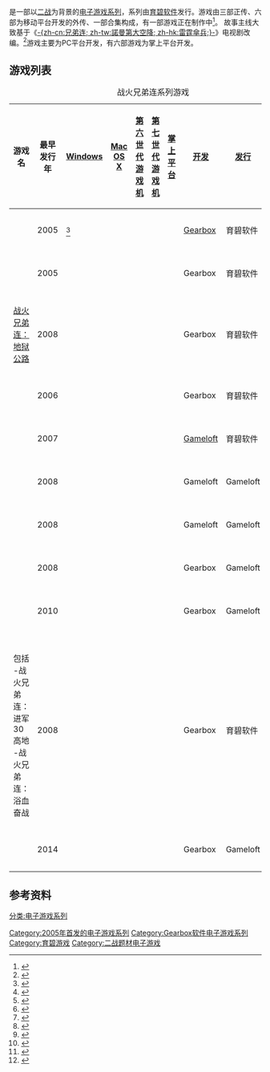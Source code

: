 {{expand language|1=en|page=|time=2019-08-29T17:22:49+00:00}}
{{noteTA
|G1=Games
}}
{{Infobox video game series
| title                  = 战火兄弟连
| image                  =[[File:Brothers_in_Arms_logo.png|250px]]
| developer              = [[Gearbox_Software|Gearbox Software]]
| publisher              = [[Ubisoft|Ubisoft]]、[[Gameloft|Gameloft]]
| genre                  = [[第一人称射击游戏|第一人称射击游戏]]、[[第三人称射击游戏|第三人称射击游戏]]
| website                = https://web.archive.org/web/20110803081603/http://brothers-in-arms.ubi.com/
| first release version  = '''{{link-en|战火兄弟连：进军30高地|Brothers in Arms: Road to Hill 30}}'''
| first release date     = 2005年3月1日
| latest release version = '''{{link-en|战火兄弟连3：戰爭之子|Brothers in Arms 3: Sons of War}}'''
| latest release date    = 2014年
}}
{{vgsname|战火兄弟连系列|en=Brothers in Arms|cn=战火兄弟连|tw=荣耀战场|aka-cn=手足兄弟连、兄弟连|aka-tw=战火回忆录}}是一部以[[二战|二战]]为背景的[[电子游戏系列|电子游戏系列]]，系列由[[育碧软件|育碧软件]]发行。游戏由三部正传、六部为移动平台开发的外传、一部合集构成，有一部游戏正在制作中<ref>{{cite web|title=Brothers In Arms 3|url=http://www.ign.com/games/brothers-in-arms-3/iphone-20010144|publisher=IGN|accessdate=2014-07-05|archive-date=2015-09-25|archive-url=https://web.archive.org/web/20150925000422/http://www.ign.com/games/brothers-in-arms-3/iphone-20010144|dead-url=no}}</ref>。 故事主线大致基于《[[兄弟连|-{zh-cn:兄弟连; zh-tw:諾曼第大空降; zh-hk:雷霆傘兵;}-]]》电视剧改编。<ref>{{tsl|de|M! Games|}}</ref>游戏主要为PC平台开发，有六部游戏为掌上平台开发。

== 游戏列表==
{| class="wikitable sortable" border="1"
|+ 战火兄弟连系列游戏
|-
! scope="col" | 游戏名
! scope="col" | 最早发行年
! scope="col" | [[Microsoft_Windows|Windows]]
! scope="col" | [[OS_X|Mac OS X]]
! scope="col" | [[电子游戏机#第六世代(时期)（1998-2006）|第六世代游戏机]]
! scope="col" | [[电子游戏机#第七世代(时期)（2005-2007）|第七世代游戏机]]
! scope="col" | [[掌上游戏机|掌上平台]]
! scope="col" | [[开发|开发]]
! scope="col" | [[发行|发行]]
! scope="col" | 系列
! scope="col" |参考资料
|-
| {{link-en|战火兄弟连：进军30高地|Brothers in Arms: Road to Hill 30}}|| 2005 || {{Yes|Windows}}<ref>{{Cite_web | url= http://store.steampowered.com/app/15190/?snr=1_7_7_230_150_16 | title = Steam 上的 Brothers in Arms: Road to Hill 30™ | publisher = Steam | accessdate=2016-10-19}}</ref> || {{Yes|OS X}} || {{Yes|[[PlayStation_2|PS2]]、[[Xbox|Xbox]]}} || {{Yes|[[Wii|Wii]]}} || {{NA}} || [[Gearbox软件|Gearbox]] || 育碧软件 || 正传 ||<ref>{{cite web|title=BROTHERS IN ARMS ROAD TO HILL 30™|url=http://www.ubi.com/UK/Games/Info.aspx?pId=1249|publisher=Ubisoft|access-date=2014-07-05|archive-date=2014-07-16|archive-url=https://web.archive.org/web/20140716234502/http://www.ubi.com/UK/Games/Info.aspx?pId=1249|dead-url=no}}</ref>
|-
| {{link-en|战火兄弟连：浴血奋战|Brothers in Arms: Earned in Blood}}|| 2005 || {{Yes|Windows}} || {{Yes|OS X}} || {{Yes|PS2、Xbox}} || {{Yes|Wii}} || {{Yes|[[手机|手机]]}} || Gearbox || 育碧软件 || 正传|| <ref>{{cite web|title=BROTHERS IN ARMS EARNED IN BLOOD™|url=http://www.ubi.com/UK/Games/Info.aspx?pId=3953|publisher=Ubisoft|accessdate=2014-07-05|archive-date=2014-07-28|archive-url=https://web.archive.org/web/20140728102303/http://www.ubi.com/UK/Games/Info.aspx?pId=3953|dead-url=no}}</ref>
|-
| [[战火兄弟连：地狱公路|战火兄弟连：地狱公路]] || 2008 || {{Yes|Windows}} || {{NA}} || {{NA}} || {{Yes|[[PlayStation_3|PS3]]、[[Xbox_360|Xbox 360]]}} || {{NA}} || Gearbox || 育碧软件 || 正传 ||<ref>{{cite web|title=BROTHERS IN ARMS: HELL'S HIGHWAY™|url=http://www.ubi.com/UK/Games/Info.aspx?pId=4492|publisher=Ubisoft|accessdate=2014-07-05|archive-date=2014-07-26|archive-url=https://web.archive.org/web/20140726070527/http://www.ubi.com/UK/Games/Info.aspx?pId=4492|dead-url=no}}</ref>
|- 
|{{link-en|战火兄弟连：登陆日|Brothers in Arms: D-Day}} || 2006 || {{NA}} || {{NA}} || {{NA}} || {{NA}} || {{Yes|[[PlayStation_Portable|PSP]]}} || Gearbox || 育碧软件 ||[[番外|外传]]||<ref>{{cite web|title=BROTHERS IN ARMS D-DAY|url=http://www.ubi.com/UK/Games/Info.aspx?pId=5235|publisher=Ubisoft|access-date=2014-07-05|archive-date=2014-07-23|archive-url=https://web.archive.org/web/20140723222849/http://www.ubi.com/UK/Games/Info.aspx?pId=5235|dead-url=no}}</ref>
|-
| {{link-en|战火兄弟连（NDS版）|Brothers in Arms DS}}|| 2007 || {{NA}} || {{NA}} || {{NA}} || {{NA}} || {{Yes|[[任天堂DS|NDS]]}} || [[Gameloft|Gameloft]] || 育碧软件 || 外传||<ref>{{cite web|title=BROTHERS IN ARMS: DS|url=http://www.ubi.com/UK/Games/Info.aspx?pId=5547|publisher=Ubisoft|accessdate=2014-07-05|archive-date=2014-07-26|archive-url=https://web.archive.org/web/20140726233440/http://www.ubi.com/UK/Games/Info.aspx?pId=5547|dead-url=no}}</ref>
|-
|{{link-en|战火兄弟连：战争艺术|Brothers in Arms: Art of War}}|| 2008 || {{NA}} || {{NA}} || {{NA}} || {{NA}} || {{Yes|[[Java_ME|Java ME]]}} || Gameloft || Gameloft || 外传||
|-
| {{link-en|战火兄弟连（N-Gage版）|Brothers in Arms (2008 video game)}}|| 2008 || {{NA}} || {{NA}} || {{NA}} || {{NA}} || {{Yes|[[N-Gage_2.0|N-Gage 2.0]]}} || Gameloft || Gameloft || 外传||
|-
| {{link-en|兄弟连：英雄时刻|Brothers in Arms: Hour of Heroes}} || 2008 || {{NA}} || {{NA}} || {{NA}} || {{NA}} || {{Yes|[[iOS|iOS]]}} || Gearbox || Gameloft ||外传||<ref>{{cite web|title=iTunes中的Brothers In Arms® Hour of Heroes|url=http://itunes.apple.com/cn/app/brothers-in-arms-hour-heroes/id298041642?mt=8|publisher=iTunes|accessdate=2014-07-05|archive-date=2016-03-27|archive-url=https://web.archive.org/web/20160327044409/https://itunes.apple.com/cn/app/brothers-in-arms-hour-heroes/id298041642?mt=8|dead-url=no}}</ref>
|-
|  {{link-en|兄弟连2：全球战线|Brothers in Arms 2: Global Front}}|| 2010 || {{NA}} || {{NA}} || {{NA}} || {{NA}} || {{Yes|[[iOS|iOS]]、[[Android|Android]]}} || Gearbox || Gameloft || 外传||<ref>{{cite web|title=Brothers In Arms® 2: Global Front Free+ in iTunes|url=http://itunes.apple.com/cn/app/brothers-in-arms-2-global/id440176142?l=en&mt=8|publisher=iTunes|accessdate=2014-07-05|archive-date=2015-01-17|archive-url=https://web.archive.org/web/20150117083120/https://itunes.apple.com/cn/app/brothers-in-arms-2-global/id440176142?l=en&mt=8|dead-url=no}}</ref>

|-

|  {{link-en|战火兄弟连：双重时间|Brothers in Arms: Double Time}}<br /> 包括<br/>-战火兄弟连：进军30高地<br/>-战火兄弟连：浴血奋战|| 2008 || {{NA}} || {{Yes|OS X}} || {{NA}} || {{Yes|Wii}} || {{NA}} || Gearbox || 育碧软件 || 合集||<ref>{{cite web|author=Mark Bozon|title=Brothers in Arms: Double Time Review|url=http://www.ign.com/games/brothers-in-arms-earned-in-blood-demo-disc/wii-873931|publisher=IGN|accessdate=2014-07-05|archive-date=2017-04-06|archive-url=https://web.archive.org/web/20170406090826/http://www.ign.com/games/brothers-in-arms-earned-in-blood-demo-disc/wii-873931|dead-url=no}}</ref>
|-

|  {{link-en|战火兄弟连：戰爭之子|Brothers in Arms 3: Sons of War}}|| 2014 || {{NA}} || {{NA}} || {{NA}} || {{NA}} || {{Yes|[[iOS|iOS]]、[[Android|Android]]、[[Windows_Phone|Windows Phone]]}} || Gearbox || Gameloft || 外傳||<ref>{{cite web|title=Brothers in Arms 3: Sons of War – Lead Your Brothers into Battle!|url=http://blog.gameloft.com/index.php/2014/12/19/brothers-in-arms-3-sons-of-war-lead-your-brothers-into-battle|publisher=Gameloft|accessdate=2014-12-19|archive-date=2016-09-15|archive-url=https://web.archive.org/web/20160915161947/http://blog.gameloft.com/index.php/2014/12/19/brothers-in-arms-3-sons-of-war-lead-your-brothers-into-battle/|dead-url=no}}</ref>

|}

==参考资料==
<references/>

{{Embracer Group}}

{{DEFAULTSORT:Borthers in Arms}}
[[Category:2005年首发的电子游戏系列|Category:2005年首发的电子游戏系列]]
[[分类:电子游戏系列|分类:电子游戏系列]]
[[Category:Gearbox软件电子游戏系列|Category:Gearbox软件电子游戏系列]]
[[Category:育碧游戏|Category:育碧游戏]]
[[Category:二战题材电子游戏|Category:二战题材电子游戏]]